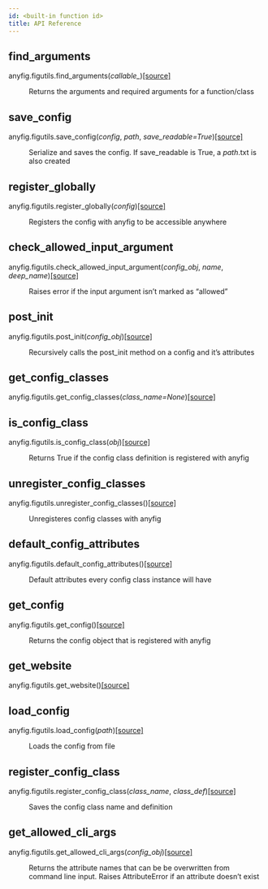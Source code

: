 ```yaml
---
id: <built-in function id>
title: API Reference
---
```



## find_arguments
<div className="section" id="anyfig-figutils-find-arguments">

<dl className="py function">
<dt className="function-definition" id="anyfig.figutils.find_arguments">
<span className="sig-prename descclassname">anyfig.figutils.</span><span className="sig-name descname">find_arguments</span><span className="sig-paren">(</span><em className="sig-param"><span className="n">callable_</span></em><span className="sig-paren">)</span><a className="reference internal source-link" href="https://github.com/OlofHarrysson/anyfig/blob/master/anyfig/figutils.py#L116"><span className="viewcode-link">[source]</span></a><a className="headerlink" href="#anyfig.figutils.find_arguments" title="Permalink to this definition"></a></dt>
<dd><p>Returns the arguments and required arguments for a function/class</p>
</dd></dl>
</div>

## save_config
<div className="section" id="anyfig-figutils-save-config">

<dl className="py function">
<dt className="function-definition" id="anyfig.figutils.save_config">
<span className="sig-prename descclassname">anyfig.figutils.</span><span className="sig-name descname">save_config</span><span className="sig-paren">(</span><em className="sig-param"><span className="n">config</span></em>, <em className="sig-param"><span className="n">path</span></em>, <em className="sig-param"><span className="n">save_readable</span><span className="o">=</span><span className="default_value">True</span></em><span className="sig-paren">)</span><a className="reference internal source-link" href="https://github.com/OlofHarrysson/anyfig/blob/master/anyfig/figutils.py#L72"><span className="viewcode-link">[source]</span></a><a className="headerlink" href="#anyfig.figutils.save_config" title="Permalink to this definition"></a></dt>
<dd><p>Serialize and saves the config. If save_readable is True, a <em>path</em>.txt is also created</p>
</dd></dl>
</div>

## register_globally
<div className="section" id="anyfig-figutils-register-globally">

<dl className="py function">
<dt className="function-definition" id="anyfig.figutils.register_globally">
<span className="sig-prename descclassname">anyfig.figutils.</span><span className="sig-name descname">register_globally</span><span className="sig-paren">(</span><em className="sig-param"><span className="n">config</span></em><span className="sig-paren">)</span><a className="reference internal source-link" href="https://github.com/OlofHarrysson/anyfig/blob/master/anyfig/figutils.py#L36"><span className="viewcode-link">[source]</span></a><a className="headerlink" href="#anyfig.figutils.register_globally" title="Permalink to this definition"></a></dt>
<dd><p>Registers the config with anyfig to be accessible anywhere</p>
</dd></dl>
</div>

## check_allowed_input_argument
<div className="section" id="anyfig-figutils-check-allowed-input-argument">

<dl className="py function">
<dt className="function-definition" id="anyfig.figutils.check_allowed_input_argument">
<span className="sig-prename descclassname">anyfig.figutils.</span><span className="sig-name descname">check_allowed_input_argument</span><span className="sig-paren">(</span><em className="sig-param"><span className="n">config_obj</span></em>, <em className="sig-param"><span className="n">name</span></em>, <em className="sig-param"><span className="n">deep_name</span></em><span className="sig-paren">)</span><a className="reference internal source-link" href="https://github.com/OlofHarrysson/anyfig/blob/master/anyfig/figutils.py#L128"><span className="viewcode-link">[source]</span></a><a className="headerlink" href="#anyfig.figutils.check_allowed_input_argument" title="Permalink to this definition"></a></dt>
<dd><p>Raises error if the input argument isn’t marked as “allowed”</p>
</dd></dl>
</div>

## post_init
<div className="section" id="anyfig-figutils-post-init">

<dl className="py function">
<dt className="function-definition" id="anyfig.figutils.post_init">
<span className="sig-prename descclassname">anyfig.figutils.</span><span className="sig-name descname">post_init</span><span className="sig-paren">(</span><em className="sig-param"><span className="n">config_obj</span></em><span className="sig-paren">)</span><a className="reference internal source-link" href="https://github.com/OlofHarrysson/anyfig/blob/master/anyfig/figutils.py#L159"><span className="viewcode-link">[source]</span></a><a className="headerlink" href="#anyfig.figutils.post_init" title="Permalink to this definition"></a></dt>
<dd><p>Recursively calls the post_init method on a config and it’s attributes</p>
</dd></dl>
</div>

## get_config_classes
<div className="section" id="anyfig-figutils-get-config-classes">

<dl className="py function">
<dt className="function-definition" id="anyfig.figutils.get_config_classes">
<span className="sig-prename descclassname">anyfig.figutils.</span><span className="sig-name descname">get_config_classes</span><span className="sig-paren">(</span><em className="sig-param"><span className="n">class_name</span><span className="o">=</span><span className="default_value">None</span></em><span className="sig-paren">)</span><a className="reference internal source-link" href="https://github.com/OlofHarrysson/anyfig/blob/master/anyfig/figutils.py#L42"><span className="viewcode-link">[source]</span></a><a className="headerlink" href="#anyfig.figutils.get_config_classes" title="Permalink to this definition"></a></dt>
<dd></dd></dl>
</div>

## is_config_class
<div className="section" id="anyfig-figutils-is-config-class">

<dl className="py function">
<dt className="function-definition" id="anyfig.figutils.is_config_class">
<span className="sig-prename descclassname">anyfig.figutils.</span><span className="sig-name descname">is_config_class</span><span className="sig-paren">(</span><em className="sig-param"><span className="n">obj</span></em><span className="sig-paren">)</span><a className="reference internal source-link" href="https://github.com/OlofHarrysson/anyfig/blob/master/anyfig/figutils.py#L48"><span className="viewcode-link">[source]</span></a><a className="headerlink" href="#anyfig.figutils.is_config_class" title="Permalink to this definition"></a></dt>
<dd><p>Returns True if the config class definition is registered with anyfig</p>
</dd></dl>
</div>

## unregister_config_classes
<div className="section" id="anyfig-figutils-unregister-config-classes">

<dl className="py function">
<dt className="function-definition" id="anyfig.figutils.unregister_config_classes">
<span className="sig-prename descclassname">anyfig.figutils.</span><span className="sig-name descname">unregister_config_classes</span><span className="sig-paren">(</span><span className="sig-paren">)</span><a className="reference internal source-link" href="https://github.com/OlofHarrysson/anyfig/blob/master/anyfig/figutils.py#L30"><span className="viewcode-link">[source]</span></a><a className="headerlink" href="#anyfig.figutils.unregister_config_classes" title="Permalink to this definition"></a></dt>
<dd><p>Unregisteres config classes with anyfig</p>
</dd></dl>
</div>

## default_config_attributes
<div className="section" id="anyfig-figutils-default-config-attributes">

<dl className="py function">
<dt className="function-definition" id="anyfig.figutils.default_config_attributes">
<span className="sig-prename descclassname">anyfig.figutils.</span><span className="sig-name descname">default_config_attributes</span><span className="sig-paren">(</span><span className="sig-paren">)</span><a className="reference internal source-link" href="https://github.com/OlofHarrysson/anyfig/blob/master/anyfig/figutils.py#L15"><span className="viewcode-link">[source]</span></a><a className="headerlink" href="#anyfig.figutils.default_config_attributes" title="Permalink to this definition"></a></dt>
<dd><p>Default attributes every config class instance will have</p>
</dd></dl>
</div>

## get_config
<div className="section" id="anyfig-figutils-get-config">

<dl className="py function">
<dt className="function-definition" id="anyfig.figutils.get_config">
<span className="sig-prename descclassname">anyfig.figutils.</span><span className="sig-name descname">get_config</span><span className="sig-paren">(</span><span className="sig-paren">)</span><a className="reference internal source-link" href="https://github.com/OlofHarrysson/anyfig/blob/master/anyfig/figutils.py#L55"><span className="viewcode-link">[source]</span></a><a className="headerlink" href="#anyfig.figutils.get_config" title="Permalink to this definition"></a></dt>
<dd><p>Returns the config object that is registered with anyfig</p>
</dd></dl>
</div>

## get_website
<div className="section" id="anyfig-figutils-get-website">

<dl className="py function">
<dt className="function-definition" id="anyfig.figutils.get_website">
<span className="sig-prename descclassname">anyfig.figutils.</span><span className="sig-name descname">get_website</span><span className="sig-paren">(</span><span className="sig-paren">)</span><a className="reference internal source-link" href="https://github.com/OlofHarrysson/anyfig/blob/master/anyfig/figutils.py#L11"><span className="viewcode-link">[source]</span></a><a className="headerlink" href="#anyfig.figutils.get_website" title="Permalink to this definition"></a></dt>
<dd></dd></dl>
</div>

## load_config
<div className="section" id="anyfig-figutils-load-config">

<dl className="py function">
<dt className="function-definition" id="anyfig.figutils.load_config">
<span className="sig-prename descclassname">anyfig.figutils.</span><span className="sig-name descname">load_config</span><span className="sig-paren">(</span><em className="sig-param"><span className="n">path</span></em><span className="sig-paren">)</span><a className="reference internal source-link" href="https://github.com/OlofHarrysson/anyfig/blob/master/anyfig/figutils.py#L105"><span className="viewcode-link">[source]</span></a><a className="headerlink" href="#anyfig.figutils.load_config" title="Permalink to this definition"></a></dt>
<dd><p>Loads the config from file</p>
</dd></dl>
</div>

## register_config_class
<div className="section" id="anyfig-figutils-register-config-class">

<dl className="py function">
<dt className="function-definition" id="anyfig.figutils.register_config_class">
<span className="sig-prename descclassname">anyfig.figutils.</span><span className="sig-name descname">register_config_class</span><span className="sig-paren">(</span><em className="sig-param"><span className="n">class_name</span></em>, <em className="sig-param"><span className="n">class_def</span></em><span className="sig-paren">)</span><a className="reference internal source-link" href="https://github.com/OlofHarrysson/anyfig/blob/master/anyfig/figutils.py#L20"><span className="viewcode-link">[source]</span></a><a className="headerlink" href="#anyfig.figutils.register_config_class" title="Permalink to this definition"></a></dt>
<dd><p>Saves the config class name and definition</p>
</dd></dl>
</div>

## get_allowed_cli_args
<div className="section" id="anyfig-figutils-get-allowed-cli-args">

<dl className="py function">
<dt className="function-definition" id="anyfig.figutils.get_allowed_cli_args">
<span className="sig-prename descclassname">anyfig.figutils.</span><span className="sig-name descname">get_allowed_cli_args</span><span className="sig-paren">(</span><em className="sig-param"><span className="n">config_obj</span></em><span className="sig-paren">)</span><a className="reference internal source-link" href="https://github.com/OlofHarrysson/anyfig/blob/master/anyfig/figutils.py#L136"><span className="viewcode-link">[source]</span></a><a className="headerlink" href="#anyfig.figutils.get_allowed_cli_args" title="Permalink to this definition"></a></dt>
<dd><p>Returns the attribute names that can be be overwritten from command line input.
Raises AttributeError if an attribute doesn’t exist</p>
</dd></dl>
</div>